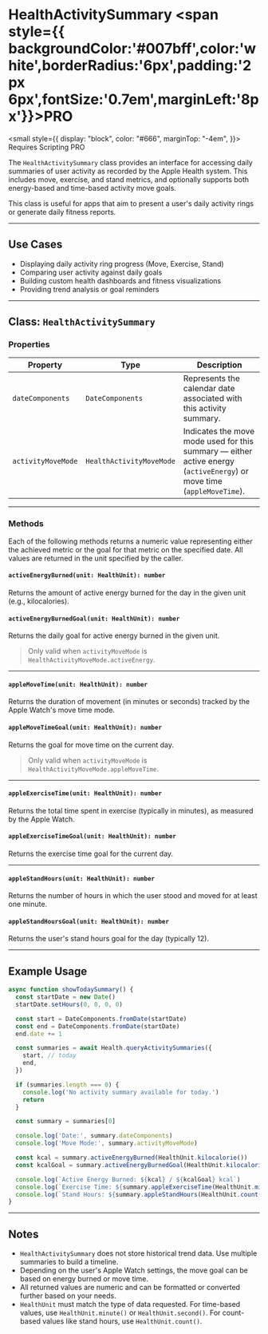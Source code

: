 # HealthActivitySummary <span style={{ backgroundColor:'#007bff',color:'white',borderRadius:'6px',padding:'2px 6px',fontSize:'0.7em',marginLeft:'8px'}}>PRO</span>

<small
  style={{
    display: "block",
    color: "#666",
    marginTop: "-4em",
  }}>
  Requires Scripting PRO
</small>

The `HealthActivitySummary` class provides an interface for accessing daily summaries of user activity as recorded by the Apple Health system. This includes move, exercise, and stand metrics, and optionally supports both energy-based and time-based activity move goals.

This class is useful for apps that aim to present a user's daily activity rings or generate daily fitness reports.

---

## Use Cases

* Displaying daily activity ring progress (Move, Exercise, Stand)
* Comparing user activity against daily goals
* Building custom health dashboards and fitness visualizations
* Providing trend analysis or goal reminders

---

## Class: `HealthActivitySummary`

### Properties

| Property           | Type                     | Description                                                                                                           |
| ------------------ | ------------------------ | --------------------------------------------------------------------------------------------------------------------- |
| `dateComponents`   | `DateComponents`         | Represents the calendar date associated with this activity summary.                                                   |
| `activityMoveMode` | `HealthActivityMoveMode` | Indicates the move mode used for this summary — either active energy (`activeEnergy`) or move time (`appleMoveTime`). |

---

### Methods

Each of the following methods returns a numeric value representing either the achieved metric or the goal for that metric on the specified date. All values are returned in the unit specified by the caller.

#### `activeEnergyBurned(unit: HealthUnit): number`

Returns the amount of active energy burned for the day in the given unit (e.g., kilocalories).

#### `activeEnergyBurnedGoal(unit: HealthUnit): number`

Returns the daily goal for active energy burned in the given unit.

> Only valid when `activityMoveMode` is `HealthActivityMoveMode.activeEnergy`.

---

#### `appleMoveTime(unit: HealthUnit): number`

Returns the duration of movement (in minutes or seconds) tracked by the Apple Watch's move time mode.

#### `appleMoveTimeGoal(unit: HealthUnit): number`

Returns the goal for move time on the current day.

> Only valid when `activityMoveMode` is `HealthActivityMoveMode.appleMoveTime`.

---

#### `appleExerciseTime(unit: HealthUnit): number`

Returns the total time spent in exercise (typically in minutes), as measured by the Apple Watch.

#### `appleExerciseTimeGoal(unit: HealthUnit): number`

Returns the exercise time goal for the current day.

---

#### `appleStandHours(unit: HealthUnit): number`

Returns the number of hours in which the user stood and moved for at least one minute.

#### `appleStandHoursGoal(unit: HealthUnit): number`

Returns the user's stand hours goal for the day (typically 12).

---

## Example Usage

```ts
async function showTodaySummary() {
  const startDate = new Date()
  startDate.setHours(0, 0, 0, 0)

  const start = DateComponents.fromDate(startDate)
  const end = DateComponents.fromDate(startDate)
  end.date += 1

  const summaries = await Health.queryActivitySummaries({
    start, // today
    end,
  })

  if (summaries.length === 0) {
    console.log('No activity summary available for today.')
    return
  }

  const summary = summaries[0]

  console.log('Date:', summary.dateComponents)
  console.log('Move Mode:', summary.activityMoveMode)

  const kcal = summary.activeEnergyBurned(HealthUnit.kilocalorie())
  const kcalGoal = summary.activeEnergyBurnedGoal(HealthUnit.kilocalorie())

  console.log(`Active Energy Burned: ${kcal} / ${kcalGoal} kcal`)
  console.log(`Exercise Time: ${summary.appleExerciseTime(HealthUnit.minute())} min`)
  console.log(`Stand Hours: ${summary.appleStandHours(HealthUnit.count())} hr`)
}
```

---

## Notes

* `HealthActivitySummary` does not store historical trend data. Use multiple summaries to build a timeline.
* Depending on the user's Apple Watch settings, the move goal can be based on energy burned or move time.
* All returned values are numeric and can be formatted or converted further based on your needs.
* `HealthUnit` must match the type of data requested. For time-based values, use `HealthUnit.minute()` or `HealthUnit.second()`. For count-based values like stand hours, use `HealthUnit.count()`.
